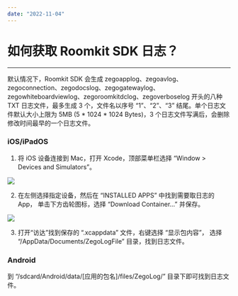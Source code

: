 ```yaml
---
date: "2022-11-04"
---
```

# 如何获取 Roomkit SDK 日志？
---

默认情况下，Roomkit SDK 会生成 zegoapplog、zegoavlog、zegoconnection、zegodocslog、zegogatewaylog、zegowhiteboardviewlog、zegoroomkitdclog、zegoverboselog 开头的八种 TXT 日志文件，最多生成 3 个，文件名以序号 “1”、“2”、“3” 结尾。单个日志文件默认大小上限为 5MB (5 * 1024 * 1024 Bytes)，3 个日志文件写满后，会删除修改时间最早的一个日志文件。

### iOS/iPadOS

1. 将 iOS 设备连接到 Mac，打开 Xcode，顶部菜单栏选择 “Window > Devices and Simulators”。
<Frame width="512" height="auto" caption=""><Frame width="512" height="auto" caption=""><img src="https://doc-media.zego.im/sdk-doc/Pics/FAQ/xcode_device_window_menu.png" /></Frame></Frame>

2. 在左侧选择指定设备，然后在 “INSTALLED APPS” 中找到需要取日志的 App， 单击下方齿轮图标，选择 “Download Container...” 并保存。
<Frame width="512" height="auto" caption=""><img src="https://doc-media.zego.im/sdk-doc/Pics/FAQ/xcode-device-window.png" /></Frame>

3. 打开“访达”找到保存的 “.xcappdata” 文件，右键选择 “显示包内容”， 选择 “/AppData/Documents/ZegoLogFile” 目录，找到日志文件。

### Android

到 “/sdcard/Android/data/[应用的包名]/files/ZegoLog/” 目录下即可找到日志文件。